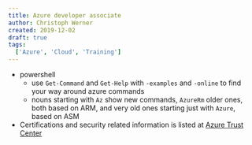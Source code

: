 ```yaml
---
title: Azure developer associate
author: Christoph Werner
created: 2019-12-02
draft: true
tags:
  ['Azure', 'Cloud', 'Training']
---
```


- powershell
  - use `Get-Command` and `Get-Help` with `-examples` and `-online` to find your way around azure commands
  - nouns starting with `Az` show new commands, `AzureRm` older ones, both based on ARM, and very old ones starting just with `Azure`, based on ASM
- Certifications and security related information is listed at [Azure Trust Center](https://azure.microsoft.com/de-de/overview/trusted-cloud/)
